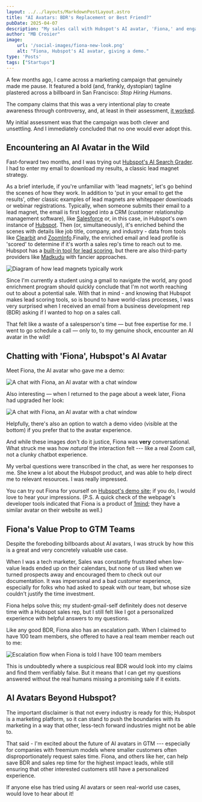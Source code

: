 ```yaml
---
layout: ../../layouts/MarkdownPostLayout.astro
title: "AI Avatars: BDR's Replacement or Best Friend?"
pubDate: 2025-04-07
description: "My sales call with Hubspot's AI avatar, 'Fiona,' and engaging low-intent prospects in the AI age."
author: "MB Crosier"
image:
    url: '/social-images/fiona-new-look.png'
    alt: "Fiona, Hubspot's AI avatar, giving a demo."
type: 'Posts'
tags: ["Startups"]
---
```


A few months ago, I came across a marketing campaign that genuinely made me pause. It featured a bold (and, frankly, dystopian) tagline plastered across a billboard in San Francisco: _Stop Hiring Humans_.

<Reddit 
    url="https://www.reddit.com/r/ThatsInsane/comments/1hgcshx/this_aigenerated_billboard_in_san_francisco/"
    showMedia={true}
    theme="light"
/>

The company claims that this was a very intentional play to create awareness through controversy, and, at least in their assessment, [it worked](https://www.artisan.co/blog/stop-hiring-humans).

My initial assessment was that the campaign was both clever and unsettling. And I immediately concluded that no one would ever adopt this.

## Encountering an AI Avatar in the Wild

Fast-forward two months, and I was trying out [Hubspot's AI Search Grader](https://www.hubspot.com/ai-search-grader). I had to enter my email to download my results, a classic lead magnet strategy.

As a brief interlude, if you're unfamiliar with 'lead magnets', let's go behind the scenes of how they work. In addition to 'put in your email to get the results', other classic examples of lead magnets are whitepaper downloads or webinar registrations. Typically, when someone submits their email to a lead magnet, the email is first logged into a CRM (customer relationship management software), like [Salesforce](https://www.salesforce.com/) or, in this case, in Hubspot's own instance of [Hubspot](https://www.hubspot.com/). Then (or, simultaneously), it's enriched behind the scenes with details like job title, company, and industry - data from tools like [Clearbit](https://clearbit.com/) and [ZoomInfo](https://www.zoominfo.com/).Finally, the enriched email and lead profile is 'scored' to determine if it's worth a sales rep's time to reach out to me. Hubspot has a [built-in tool for lead scoring](https://www.hubspot.com/products/marketing/lead-scoring), but there are also third-party providers like [Madkudu](https://www.madkudu.com/leadscoring) with fancier approaches.

![Diagram of how lead magnets typically work](../../assets/avatars/lead-magnet.png)

Since I'm currently a student using a gmail to navigate the world, any good enrichment program should quickly conclude that I'm not worth reaching out to about a potential sale. With that in mind - and knowing that Hubspot makes lead scoring tools, so is bound to have world-class processes, I was very surprised when I received an email from a business development rep (BDR) asking if I wanted to hop on a sales call.

That felt like a waste of a salesperson's time — but free expertise for me. I went to go schedule a call — only to, to my genuine shock, encounter an AI avatar in the wild!

## Chatting with 'Fiona', Hubspot's AI Avatar

Meet Fiona, the AI avatar who gave me a demo:

![A chat with Fiona, an AI avatar with a chat window](../../assets/avatars/fiona-initial-look.png)

Also interesting — when I returned to the page about a week later, Fiona had upgraded her look:

![A chat with Fiona, an AI avatar with a chat window](../../assets/avatars/fiona-new-look.png)

Helpfully, there's also an option to watch a demo video (visible at the bottom) if you prefer that to the avatar experience.

And while these images don't do it justice, Fiona was **very** conversational. What struck me was how *natural* the interaction felt --- like a real Zoom call, not a clunky chatbot experience.

My verbal questions were transcribed in the chat, as were her responses to me. She knew a lot about the Hubspot product, and was able to help direct me to relevant resources. I was really impressed.

You can try out Fiona for yourself on [Hubspot's demo site](https://offers.hubspot.com/thank-you/starter-ai-demo); if you do, I would love to hear your impressions. (P.S. A quick check of the webpage's developer tools indicated that Fiona is a product of [1mind](https://www.1mind.com/); they have a similar avatar on their website as well.)

## Fiona's Value Prop to GTM Teams

Despite the foreboding billboards about AI avatars, I was struck by how this is a great and very concretely valuable use case.

When I was a tech marketer, Sales was constantly frustrated when low-value leads ended up on their calendars, but none of us liked when we turned prospects away and encouraged them to check out our documentation. It was impersonal and a bad customer experience, especially for folks who had asked to speak with our team, but whose size couldn't justify the time investment.

Fiona helps solve this; my student-gmail-self definitely does not deserve time with a Hubspot sales rep, but I still felt like I got a personalized experience with helpful answers to my questions.

Like any good BDR, Fiona also has an escalation path. When I claimed to have 100 team members, she offered to have a real team member reach out to me:

![Escalation flow when Fiona is told I have 100 team members](../../assets/avatars/escalation-flow-fiona.png)

This is undoubtedly where a suspicious real BDR would look into my claims and find them verifiably false. But it means that I can get my questions answered without the real humans missing a promising sale if it exists.

## AI Avatars Beyond Hubspot?

The important disclaimer is that not every industry is ready for this; Hubspot is a marketing platform, so it can stand to push the boundaries with its marketing in a way that other, less-tech forward industries might not be able to.

That said - I'm excited about the future of AI avatars in GTM --- especially for companies with freemium models where smaller customers often disproportionately request sales time. Fiona, and others like her, can help save BDR and sales rep time for the highest impact leads, while still ensuring that other interested customers still have a personalized experience.

If anyone else has tried using AI avatars or seen real-world use cases, would love to hear about it!